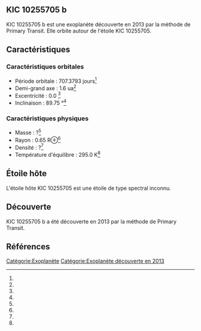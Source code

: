 == KIC 10255705 b ==

{{Infobox Exoplanète
| nom = KIC 10255705 b
| image = 
| légende = 
| étoile = KIC 10255705
| constellation = 
| ascension_droite = 
| déclinaison = 
| distance = ?
| type_spectral = ?
| masse = ?<ref></ref>
| rayon = 0.65 R⊕<ref></ref>
| densité = ?<ref></ref>
| gravité = ?<ref></ref>
| température = 295.0 K<ref></ref>
| période = 707.3793 j<ref></ref>
| demi_grand_axe = 1.6 ua<ref></ref>
| excentricité = 0.0 <ref></ref>
| inclinaison = 89.75 °<ref></ref>
| méthode_découverte = Primary Transit
| date_découverte = 2013
| statut = Confirmée
}}

KIC 10255705 b est une exoplanète découverte en 2013 par la méthode de Primary Transit. Elle orbite autour de l'étoile KIC 10255705.

== Caractéristiques ==

=== Caractéristiques orbitales ===
* Période orbitale : 707.3793 jours<ref></ref>
* Demi-grand axe : 1.6 ua<ref></ref>
* Excentricité : 0.0 <ref></ref>
* Inclinaison : 89.75 °<ref></ref>

=== Caractéristiques physiques ===
* Masse : ?<ref></ref>
* Rayon : 0.65 R⊕<ref></ref>
* Densité : ?<ref></ref>
* Température d'équilibre : 295.0 K<ref></ref>

== Étoile hôte ==

{{Infobox Étoile
| nom = KIC 10255705
| image = 
| légende = 
| constellation = 
| ascension_droite = 
| déclinaison = 
| distance = ?
| type_spectral = ?
| magnitude_absolue = 
| magnitude_apparente = 
| masse = ?<ref></ref>
| rayon = ?<ref></ref>
| température = ?<ref></ref>
| métallicité = ?<ref></ref>
| âge = ?<ref></ref>
}}

L'étoile hôte KIC 10255705 est une étoile de type spectral inconnu.

== Découverte ==

KIC 10255705 b a été découverte en 2013 par la méthode de Primary Transit.

== Références ==
<references />

[[Catégorie:Exoplanète]]
[[Catégorie:Exoplanète découverte en 2013]]
